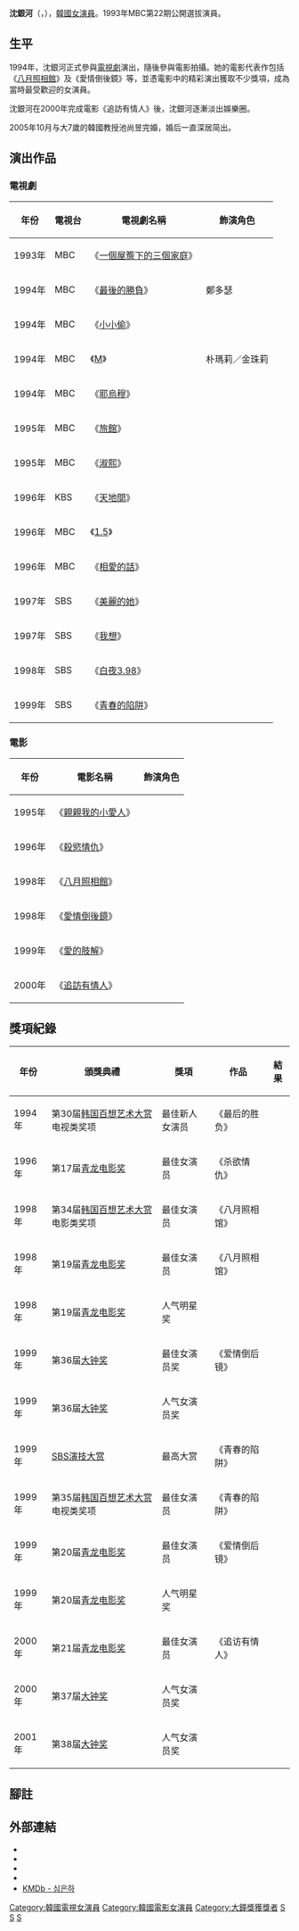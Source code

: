 {{藝人
| 姓名 = 沈銀河
| 類型 = 女演員
| 圖片 =
| 外文名 = 심은하
| 國籍 = {{KOR}}
| 出生地點 = {{KOR}}[[京畿道|京畿道]][[城南市|城南市]]
| 出生日期 = {{birth_date_and_age|1972|9|23}}
| 職業 = [[演員|演員]]
| 語言 = [[韓語|韓語]]
| 教育程度 = [[韓國放送通訊大學|韓國放送通訊大學]]文化教養學[[學士|學士]]（2009-2013）
| 出道日期 = 1993年
| 出道作 = 《一個屋簷下的三個家庭》
| 代表作 = 
| 活躍年代 = 1993年至2000年
| 配偶 = {{marriage|池尚昱|2005}}
| 兒女 = 二女
| IMDb = 0793534
}}
'''沈銀河'''（{{lang-ko|'''심은하'''}}，{{bd|1972年|9月23日}}），[[韓國|韓國]][[女演員|女演員]]。1993年MBC第22期公開選拔演員。

==生平==
1994年，沈銀河正式參與[[電視劇|電視劇]]演出，隨後參與電影拍攝。她的電影代表作包括《[[八月照相館|八月照相館]]》及《愛情倒後鏡》等，並憑電影中的精彩演出獲取不少獎項，成為當時最受歡迎的女演員。

沈銀河在2000年完成電影《追訪有情人》後，沈銀河逐漸淡出娛樂圈。

2005年10月与大7歲的韓國教授池尚昱完婚，婚后一直深居简出。

==演出作品==
===電視劇===
{| class="wikitable" style="text-align:center"
!年份 
!電視台 
!電視劇名稱 
!飾演角色 
|-
|1993年||MBC||《[[一個屋簷下的三個家庭|一個屋簷下的三個家庭]]》||
|-
|1994年||MBC||《[[最後的勝負|最後的勝負]]》 ||鄭多瑟
|-
|1994年||MBC||《[[小小偷|小小偷]]》||
|-
|1994年||MBC||《[[M_(電視劇)|M]]》|| 朴瑪莉／金珠莉
|-
|1994年||MBC||《[[耶烏穆|耶烏穆]]》||
|-
|1995年||MBC||《[[旅館_(電視劇)|旅館]]》||
|-
|1995年||MBC||《[[淑熙|淑熙]]》||
|-
|1996年||KBS||《[[天地間|天地間]]》||
|-
|1996年||MBC||《[[1.5|1.5]]》||
|-
|1996年||MBC||《[[相愛的話|相愛的話]]》||
|-
|1997年||SBS||《[[美麗的她|美麗的她]]》||
|-
|1997年||SBS||《[[我想|我想]]》||
|-
|1998年||SBS||《[[白夜3.98|白夜3.98]]》||
|-
|1999年||SBS||《[[青春的陷阱|青春的陷阱]]》||
|}

===電影===
{| class="wikitable" style="text-align:center"
!年份 
!電影名稱 
!飾演角色 
|-
|1995年||《[[親親我的小愛人|親親我的小愛人]]》||
|-
|1996年||《[[殺慾情仇|殺慾情仇]]》 ||
|-
|1998年||《[[八月照相館|八月照相館]]》|| 
|-
|1998年||《[[愛情倒後鏡|愛情倒後鏡]]》|| 
|-
|1999年||《[[愛的肢解|愛的肢解]]》||
|-
|2000年||《[[追訪有情人|追訪有情人]]》||
|}

==獎項紀錄==
{|class="wikitable" style="text-align:center"
!年份
!頒獎典禮
!獎項
!作品
!結果
|-
| 1994年||第30届[[韩国百想艺术大赏|韩国百想艺术大赏]]电视类奖项||最佳新人女演员||《最后的胜负》|| {{won}}   
|-
| 1996年||第17届[[青龙电影奖|青龙电影奖]]||最佳女演员 ||《杀欲情仇》|| {{nom}}  
|-
| 1998年||第34届[[韩国百想艺术大赏|韩国百想艺术大赏]]电影类奖项||最佳女演员|| 《八月照相馆》||{{won}} 
|-
| 1998年||第19届[[青龙电影奖|青龙电影奖]]||最佳女演员 ||《八月照相馆》||{{won}}    
|-
| 1998年||第19届[[青龙电影奖|青龙电影奖]]||人气明星奖||||{{won}} 
|-
| 1999年||第36届[[大钟奖|大钟奖]]||最佳女演员奖||《爱情倒后镜》|| {{won}}     
|-
| 1999年||第36届[[大钟奖|大钟奖]]||人气女演员奖|||| {{won}}     
|-
| 1999年||[[SBS演技大赏|SBS演技大赏]]||最高大赏||《青春的陷阱》||{{won}}     
|-
| 1999年||第35届[[韩国百想艺术大赏|韩国百想艺术大赏]]电视类奖项||最佳女演员||《青春的陷阱》|| {{won}} 
|-
| 1999年||第20届[[青龙电影奖|青龙电影奖]]||最佳女演员||《爱情倒后镜》||{{nom}}    
|-
| 1999年||第20届[[青龙电影奖|青龙电影奖]]||人气明星奖||||{{won}}     
|-
| 2000年||第21届[[青龙电影奖|青龙电影奖]]||最佳女演员||《追访有情人》||  {{nom}}          
|-
| 2000年||第37届[[大钟奖|大钟奖]]||人气女演员奖||||{{won}}     
|-
| 2001年||第38届[[大钟奖|大钟奖]]||人气女演员奖||||{{won}} 
|}

==腳註==
{{reflist}}

==外部連結==
* {{instagram|actress_shim}}
* {{imdb name|0793534}}
* {{douban people}}
* {{Mtime people|984725}}
* [http://www.kmdb.or.kr/vod/mm_basic.asp?person_id=00003871&keyword=심은하 KMDb - 심은하] {{Wayback|url=http://www.kmdb.or.kr/vod/mm_basic.asp?person_id=00003871&keyword=%EC%8B%AC%EC%9D%80%ED%95%98 |date=20190821192243 }}

{{青龍電影獎}}
{{青龍電影獎最佳女主角}}
{{百想藝術大賞電影部門女子最優秀演技}}
{{百想藝術大賞電視部門女子最優秀演技}}
{{百想藝術大賞電視部門女子新人演技賞}}
{{大鐘獎}}
{{大鐘獎最佳女主角}}
{{黃金攝影獎最佳女主角}}
{{韓國電影評論家協會獎最佳女主角}}
{{SBS演技大賞大賞得主}}
{{導演剪輯獎年度女子演技獎}}

{{DEFAULTSORT:Shim Eun Ha}}
[[Category:韓國電視女演員|Category:韓國電視女演員]]
[[Category:韓國電影女演員|Category:韓國電影女演員]]
[[Category:大鐘獎獲獎者|Category:大鐘獎獲獎者]]
[[Category:京畿道出身人物|S]]
[[Category:城南市出身人物|S]]
[[Category:沈姓|S]]